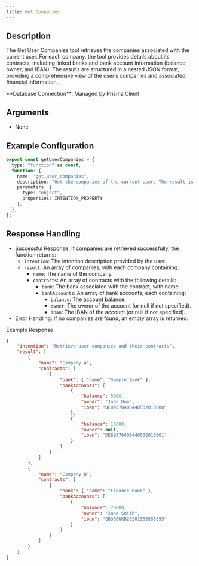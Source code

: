 ```yaml
---
title: Get Companies
---
```


## Description
The Get User Companies tool retrieves the companies associated with the current user. For each company, the tool provides details about its contracts, including linked banks and bank account information (balance, owner, and IBAN). The results are structured in a nested JSON format, providing a comprehensive view of the user’s companies and associated financial information.

<Tip>
**Database Connection**: Managed by Prisma Client  
</Tip>

## Arguments
- None

## Example Configuration
```typescript
export const getUserCompanies = {
  type: "function" as const,
  function: {
    name: "get_user_companies",
    description: "Get the companies of the current user. The result is the following JSON structure: {name: string, contracts: {bank: {name: string}, bankAccounts: {balance: number, owner: string | null, iban: string | null}[]}[]}",
    parameters: {
      type: "object",
      properties: INTENTION_PROPERTY
    },
  },
};
```

## Response Handling

- Successful Response: If companies are retrieved successfully, the function returns:
    - `intention`: The intention description provided by the user.
    - `result`: An array of companies, with each company containing:
        - `name`: The name of the company.
        - `contracts`: An array of contracts with the following details:
            - `bank`: The bank associated with the contract, with name.
            - `bankAccounts`: An array of bank accounts, each containing:
                - `balance`: The account balance.
                - `owner`: The owner of the account (or null if not specified).
                - `iban`: The IBAN of the account (or null if not specified).   
- Error Handling: If no companies are found, an empty array is returned.

Example Response
```json
{
    "intention": "Retrieve user companies and their contracts",
    "result": [
        {
            "name": "Company A",
            "contracts": [
                {
                    "bank": { "name": "Sample Bank" },
                    "bankAccounts": [
                        {
                            "balance": 5000,
                            "owner": "John Doe",
                            "iban": "DE89370400440532013000"
                        },
                        {
                            "balance": 15000,
                            "owner": null,
                            "iban": "DE89370400440532013001"
                        }
                    ]
                }
            ]
        },
        {
            "name": "Company B",
            "contracts": [
                {
                    "bank": { "name": "Finance Bank" },
                    "bankAccounts": [
                        {
                            "balance": 20000,
                            "owner": "Jane Smith",
                            "iban": "GB33BUKB20201555555555"
                        }
                    ]
                }
            ]
        }
    ]
}
```
